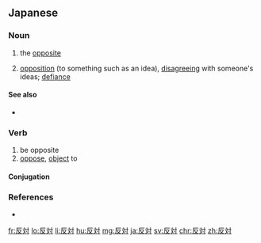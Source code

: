 {{also|反對}}
==Japanese==
{{ja-kanjitab|はん|たい|yomi=on}}

===Noun===
{{ja-noun|はんたい|kyu=反對}}

# the [[opposite]]
#: {{ja-usex|'''反対'''の意味。|'''はんたい''' の いみ。|The '''opposite''' meaning.}}
# [[opposition]] (to something such as an idea), [[disagree]]ing with someone's ideas; [[defiance]]
#: {{ja-usex|もちろん、戦争には'''反対'''だ。|もちろん、 せんそう に は '''はんたい''' だ。|Of course I'm '''against''' the war.}}
#: {{ja-usex|暴力'''反対'''。|ぼうりょく '''はんたい'''。|An '''opposition''' to violence.}}

====See also====
* {{ja-r|逆|ぎゃく}}

===Verb===
{{ja-verb-suru|はんたい}}

# be opposite
# [[oppose]], [[object]] to

====Conjugation====
{{ja-suru|はんたい}}

===References===
* {{R:Shogakukan}}

[[fr:反対]]
[[lo:反対]]
[[li:反対]]
[[hu:反対]]
[[mg:反対]]
[[ja:反対]]
[[sv:反対]]
[[chr:反対]]
[[zh:反対]]